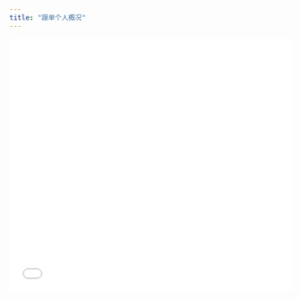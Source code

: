 ```yaml
---
title: "跟单个人概况"
---
```


<iframe src="//player.bilibili.com/player.html?isOutside=true&aid=115096684662185&bvid=BV1dNekzUEYE&cid=31964137384&p=1&autoplay=0"
        scrolling="no" border="0" frameborder="no" framespacing="0" allowfullscreen="true"  width="100%" height="450px"/>

<Steps>
    <Step title="选择交易员">
        首先确保你选择的是交易员的“概况”，地址栏中的**6D9B4445DE8C832B**为该交易员ID

        ![Okx8 Pn](/images/copyapes/okx8.png)
    </Step>
    <Step title="判断该交易员是否隐藏仓位">
        ![Okx9 Pn](/images/copyapes/okx9.png)

        如果可以看到当前仓位，说明交易员没有隐藏，可以进行跟单，否则无法跟单。
    </Step>
    <Step title="创建跟单任务">
        点击创建跟单，选择OKX交易所、个人交易，填写交易员ID

        ![Okx7 Pn](/images/copyapes/okx7.png)
    </Step>
</Steps>